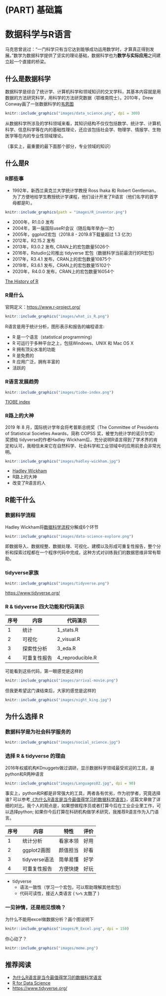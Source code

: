 \mainmatter

# (PART) 基础篇 {-}

# 数据科学与R语言 {#intro-ds}

马克思曾说过：“一门科学只有当它达到能够成功运用数学时，才算真正得到发展。”数学为数据科学提供了坚实的理论基础，数据科学也为**数学与实际应用**之间建立起一个直接的桥梁。


## 什么是数据科学

数据科学是综合了统计学、计算机科学和领域知识的交叉学科，其基本内容就是用数据的方法研究科学，用科学的方法研究数据（鄂维南院士）。2010年，Drew Conway画了一张数据科学的[韦恩图](https://www.kainos.com/my-experience-as-a-data-scientist)

```r
knitr::include_graphics("images/data_science.png", dpi = 300)
```

从数据科学所涉及的学科领域来看，其知识结构不仅仅包括数学、统计学、计算机科学、信息科学等在内的基础性理论，还应该包括社会学、物理学、情报学、生物医学等在内的专业性领域理论。

（事实上，最重要的最下面那个部分，专业领域的知识）

## 什么是R

### R那些事

-   1992年，新西兰奥克兰大学统计学教授 Ross Ihaka 和 Robert Gentleman，为了方便地给学生教授统计学课程，他们设计开发了R语言（他们名字的首字母都是R）。

```r
knitr::include_graphics(path = "images/R_inventor.png")
```

-   2000年，R1.0.0 发布
-   2004年，第一届国际useR!会议（随后每年举办一次）
-   2005年，ggplot2宏包（2018.8 - 2019.8下载量超过 1.3 亿次）
-   2012年，R2.15.2 发布
-   2013年，R3.0.2 发布, CRAN上的宏包数量5026个
-   2016年，Rstudio公司推出 tidyverse 宏包（数据科学当前最流行的R宏包）
-   2017年，R3.4.1 发布，CRAN上的宏包数量10875个
-   2019年，R3.6.1 发布，CRAN上的宏包数量15102个
-   2020年，R4.0.0 发布，CRAN上的宏包数量16054个

[The History of R](https://blog.revolutionanalytics.com/2020/07/the-history-of-r-updated-for-2020.html)

### R是什么

官网定义：<https://www.r-project.org/>

```r
knitr::include_graphics("images/what_is_R.png")
```

R语言是用于统计分析，图形表示和报告的编程语言:

-   R 是一个\textcolor{red}{统计编程}语言（statistical programming）
-   R 可运行于多种平台之上，包括Windows、UNIX 和 Mac OS X
-   R 拥有顶尖水准的\textcolor{red}{制图}功能
-   R 是免费的
-   R 应用广泛，拥有丰富的\textcolor{red}{库包}
-   活跃的\textcolor{red}{社区}

<!-- -   R 是一个**统计编程**语言（statistical programming） -->
<!-- -   R 可运行于多种平台之上，包括Windows、UNIX 和 Mac OS X -->
<!-- -   R 拥有顶尖水准的**制图**功能 -->
<!-- -   R 是免费的 -->
<!-- -   R 应用广泛，拥有丰富的**库包** -->
<!-- -   活跃的**社区** -->

### R语言发展趋势

```r
knitr::include_graphics("images/tiobe-index.png")
```

[TIOBE index](https://www.tiobe.com/tiobe-index/)



### R路上的大神

2019 年 8 月，国际统计学年会将考普斯总统奖（The Committee of Presidents of Statistical Societies
Awards，简称 COPSS 奖，被誉为统计学的诺贝尔奖）奖颁给 tidyverse的作者Hadley Wickham后，充分说明R语言得到了学术界的肯定和认可，我相信未来它在自然科学、社会科学和工业领域中的应用前景会非常光明。


```r
knitr::include_graphics("images/hadley-wickham.jpg")
```

-   [Hadley Wickham](http://hadley.nz/)
-   R路上的大神
-   改变了R语言的人



## R能干什么

### 数据科学流程
Hadley Wickham将[数据科学流程](https://r4ds.had.co.nz/)分解成6个环节

```r
knitr::include_graphics("images/data-science-explore.png")
```

即数据导入、数据规整、数据处理、可视化、建模以及形成可重复性报告，整个分析和探索过程都在一个程序代码中完成，这种方式对训练我们的数据思维非常有帮助。


### tidyverse家族

```r
knitr::include_graphics("images/tidyverse.png")
```

[https://www.tidyverse.org/](https://www.tidyverse.org/)



###  R & tidyverse 四大功能和代码演示

| 序号 	| 内容         	| 代码演示         	|
|------	|--------------	|------------------	|
| 1    	| 统计         	| 1_stats.R        	|
| 2    	| 可视化       	| 2_visual.R       	|
| 3    	| 探索性分析   	| 3_eda.R          	|
| 4    	| 可重复性报告 	| 4_reproducible.R 	|


可能看到这些代码，第一眼感觉是这样的
```r
knitr::include_graphics("images/arrival-movie.png")
```



但我更希望这门课结束后，大家的感觉是这样的
```r
knitr::include_graphics("images/night_king.jpg")
```



## 为什么选择 R


### 数据科学是为社会科学服务的

```r
knitr::include_graphics("images/social_science.jpg")
```

### 选择 R & tidyverse 的理由

2016年权威机构KDnuggets做过调研，显示数据科学领域最受欢迎的工具，是python和R两种语言

```r
knitr::include_graphics("images/Languages02.jpg", dpi = 90)
```

事实上，python和R都是非常强大的工具，两者各有优劣，作为初学者，究竟选择谁?
可以参考[《为什么R语言是当今最值得学习的数据科学语言》](https://www.sharpsightlabs.com/blog/r-recommend-data-science/)，这篇文章做了详细的对比。我个人的观点是，如果想做程序员或者打算今后在工业企业里工作，可以选择python; 如果你今后打算在科研机构做学术研究，我推荐R语言作为入门语言。




| 序号 	| 内容          	| 特性     	| 评价 	| 
|------	|---------------	|----------	|------	|
| 1    	| 统计分析      	| 看家本领 	| 好用 	| 
| 2    	| ggplot2画图   	| 颜值担当 	| 好看 	| 
| 3    	| tidyverse语法 	| 简单易懂 	| 好学 	| 
| 4    	| 可重复性报告  	| 方便快捷 	| 好玩 	| 

  
* tidyverse
  + 语法一致性（学习一个宏包，可以帮助理解其他宏包）
  + 代码可读性，接近人类语言 ( `%>%` 太酷了 )




### 一见钟情，还是相见恨晚？

为什么不能用excel做数据分析？画个图说明下

```r
knitr::include_graphics("images/R_Excel.png", dpi = 150)
```


你心动了？
```r
knitr::include_graphics("images/meme.png")
```


## 推荐阅读

-   [为什么R语言是当今最值得学习的数据科学语言](https://www.sharpsightlabs.com/blog/r-recommend-data-science/)
-   [R for Data Science](https://r4ds.had.co.nz/)
-   <https://www.tidyverse.org/>
